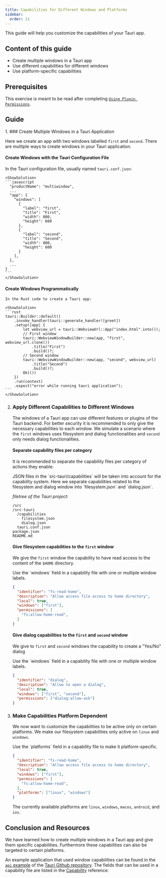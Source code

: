 ```yaml
---
title: Capabilities for Different Windows and Platforms
sidebar:
  order: 11
---
```



This guide will help you customize the capabilities of your Tauri app.

## Content of this guide

- Create multiple windows in a Tauri app
- Use different capabilities for different windows
- Use platform-specific capabilities

## Prerequisites

This exercise is meant to be read after completing [`Using Plugin Permissions`](/learn/security/using-plugin-permissions/).

## Guide

<Steps>
1. ### Create Multiple Windows in a Tauri Application

   Here we create an app with two windows labelled `first` and `second`.
   There are multiple ways to create windows in your Tauri application.

   #### Create Windows with the Tauri Configuration File

   In the Tauri configuration file, usually named `tauri.conf.json`:

    <ShowSolution>
    ```javascript
      "productName": "multiwindow",
      ...
      "app": {
        "windows": [
          {
            "label": "first",
            "title": "First",
            "width": 800,
            "height": 600
          },
          {
            "label": "second",
            "title": "Second",
            "width": 800,
            "height": 600
          }
        ],
      },
      ...
    }
    ```
    </ShowSolution>

   #### Create Windows Programmatically

    In the Rust code to create a Tauri app:

    <ShowSolution>
    ```rust
    tauri::Builder::default()
        .invoke_handler(tauri::generate_handler![greet])
        .setup(|app| {
            let webview_url = tauri::WebviewUrl::App("index.html".into());
            // First window
            tauri::WebviewWindowBuilder::new(app, "first", webview_url.clone())
                .title("First")
                .build()?;
            // Second window
            tauri::WebviewWindowBuilder::new(app, "second", webview_url)
                .title("Second")
                .build()?;
            Ok(())
        })
        .run(context)
        .expect("error while running tauri application");
    ```
    </ShowSolution>

2. ### Apply Different Capabilities to Different Windows

    The windows of a Tauri app can use different features or plugins of the Tauri backend.
    For better security it is recommended to only give the necessary capabilities to each window.
    We simulate a scenario where the `first` windows uses filesystem and dialog functionalities and `second`
    only needs dialog functionalities.

    #### Separate capability files per category

    It is recommended to separate the capability files per category of actions they enable.

    <ShowSolution>
    JSON files in the `src-tauri/capabilities` will be taken into account for the capability system.
    Here we separate capabilities related to the filesystem and dialog window into `filesystem.json`
    and `dialog.json`.

    *filetree of the Tauri project:*
    ```
    /src
    /src-tauri
      /capabilities
        filesystem.json
        dialog.json
      tauri.conf.json
    package.json
    README.md
    ```
    </ShowSolution>

    #### Give filesystem capabilities to the `first` window

    We give the `first` window the capability to have read access to the content of the `$HOME` directory.

    <ShowSolution>
    Use the `windows` field in a capability file with one or multiple window labels.

    ```json title="filesystem.json"
    {
      "identifier": "fs-read-home",
      "description": "Allow access file access to home directory",
      "local": true,
      "windows": ["first"],
      "permissions": [
        "fs:allow-home-read",
      ]
    }
    ```
    </ShowSolution>

    #### Give dialog capabilities to the `first` and `second` window

    We give to `first` and `second` windows the capability to create a "Yes/No" dialog

    <ShowSolution>
    Use the `windows` field in a capability file with one or multiple window labels.

    ```json title="dialog.json"
    {
      "identifier": "dialog",
      "description": "Allow to open a dialog",
      "local": true,
      "windows": ["first", "second"],
      "permissions": ["dialog:allow-ask"]
    }
    ```

    </ShowSolution>


3. ### Make Capabilities Platform Dependent

    We now want to customize the capabilities to be active only on certain platforms.
    We make our filesystem capabilities only active on `linux` and `windows`.

    <ShowSolution>
    Use the `platforms` field in a capability file to make it platform-specific.

    ```json title="filesystem.json"
    {
      "identifier": "fs-read-home",
      "description": "Allow access file access to home directory",
      "local": true,
      "windows": ["first"],
      "permissions": [
        "fs:allow-home-read",
      ],
      "platforms": ["linux", "windows"]
    }
    ```

    The currently available platforms are `linux`, `windows`, `macos`, `android`, and `ios`.
    </ShowSolution>

</Steps>

## Conclusion and Resources

We have learned how to create multiple windows in a Tauri app and give them specific capabilities. Furthermore these capabilities can also be targeted to certain platforms.

An example application that used window capabilities can be found in the [`api` example](https://github.com/tauri-apps/tauri/tree/dev/examples/api) of the [Tauri Github repository](https://github.com/tauri-apps/tauri).
The fields that can be used in a capability file are listed in the [Capability](/reference/acl/capability/) reference.
